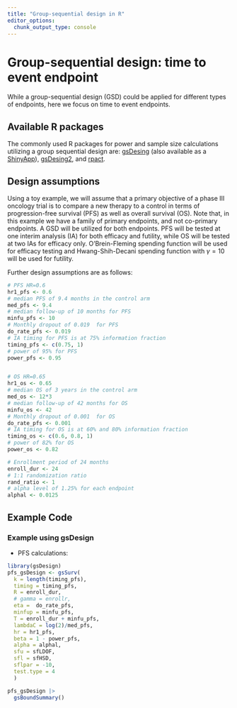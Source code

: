 ```yaml
---
title: "Group-sequential design in R"
editor_options: 
  chunk_output_type: console
---
```


# Group-sequential design: time to event endpoint

While a group-sequential design (GSD) could be applied for different types of endpoints, here we focus on time to event endpoints.

## Available R packages

The commonly used R packages for power and sample size calculations utilizing a group sequential design are: [gsDesing](https://keaven.github.io/gsDesign/) (also available as a [ShinyApp](https://rinpharma.shinyapps.io/gsdesign/)), [gsDesing2](https://merck.github.io/gsDesign2/), and [rpact](https://www.rpact.org/).

## Design assumptions

Using a toy example, we will assume that a primary objective of a phase III oncology trial is to compare a new therapy to a control in terms of progression-free survival (PFS) as well as overall survival (OS). Note that, in this example we have a family of primary endpoints, and not co-primary endpoints. A GSD will be utilized for both endpoints. PFS will be tested at one interim analysis (IA) for both efficacy and futility, while OS will be tested at two IAs for efficacy only. O'Brein-Fleming spending function will be used for efficacy testing and Hwang-Shih-Decani spending function with $\gamma = 10$ will be used for futility.

Further design assumptions are as follows:

```r
# PFS HR=0.6
hr1_pfs <- 0.6
# median PFS of 9.4 months in the control arm
med_pfs <- 9.4
# median follow-up of 10 months for PFS
minfu_pfs <- 10
# Monthly dropout of 0.019  for PFS
do_rate_pfs <- 0.019
# IA timing for PFS is at 75% information fraction
timing_pfs <- c(0.75, 1)
# power of 95% for PFS
power_pfs <- 0.95


# OS HR=0.65
hr1_os <- 0.65
# median OS of 3 years in the control arm
med_os <- 12*3
# median follow-up of 42 months for OS
minfu_os <- 42
# Monthly dropout of 0.001  for OS
do_rate_pfs <- 0.001
# IA timing for OS is at 60% and 80% information fraction
timing_os <- c(0.6, 0.8, 1)
# power of 82% for OS
power_os <- 0.82

# Enrollment period of 24 months
enroll_dur <- 24
# 1:1 randomization ratio
rand_ratio <- 1
# alpha level of 1.25% for each endpoint
alphal <- 0.0125
```

## Example Code

### Example using gsDesign

-   PFS calculations:

```r
library(gsDesign)
pfs_gsDesign <- gsSurv(
  k = length(timing_pfs),
  timing = timing_pfs,
  R = enroll_dur, 
  # gamma = enrollr,
  eta =  do_rate_pfs, 
  minfup = minfu_pfs,
  T = enroll_dur + minfu_pfs, 
  lambdaC = log(2)/med_pfs,
  hr = hr1_pfs,
  beta = 1 - power_pfs,
  alpha = alphal,
  sfu = sfLDOF,
  sfl = sfHSD, 
  sflpar = -10,
  test.type = 4
  )

pfs_gsDesign |>
  gsBoundSummary()
```
